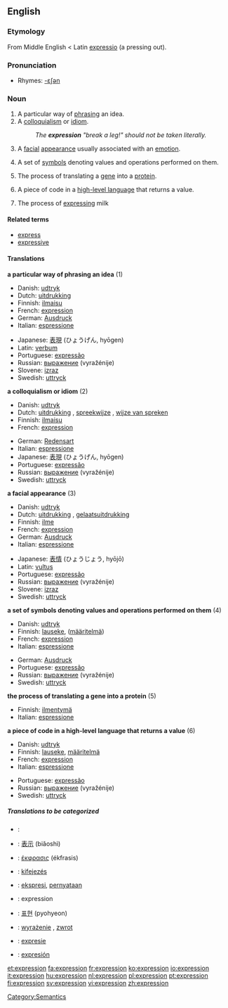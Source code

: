 ==English==

{{rank|bright|scarcely|Paris|733|expression|Duke|battle|bound}}

===Etymology===
From Middle English < Latin [[expressio]] (a pressing out).

===Pronunciation===
*Rhymes: [[Rhymes:English:-ɛʃən|-ɛʃən]]

===Noun===
{{en-noun}}

# A particular way of [[phrase|phrasing]] an idea.
# A [[colloquialism]] or [[idiom]].
#: ''The '''expression''' "break a leg!" should not be taken literally.''
# A [[facial]] [[appearance]] usually associated with an [[emotion]].
# {{math}} A set of [[symbols]] denoting values and operations performed on them.
# {{biology}} The process of translating a [[gene]] into a [[protein]].
# {{cattag|programming}} A piece of code in a [[high-level language]] that returns a value.
# The process of [[express]]ing milk

====Related terms====
*[[express]]
*[[expressive]]

====Translations====
'''a particular way of phrasing an idea''' (1)
{{top}}
*Danish: [[udtryk]] {{n}}
*Dutch: [[uitdrukking]] {{f}}
*Finnish: [[ilmaisu]]
*French: [[expression#French|expression]] {{f}}
*German: [[Ausdruck]] {{m}}
*Italian: [[espressione]] {{f}}
{{mid}}
*Japanese: [[表現]] (ひょうげん, hyōgen)
*Latin: [[verbum]]
*Portuguese: [[expressão]] {{f}}
*Russian: [[выражение]] (vyražénije) {{n}}
*Slovene: [[izraz]] {{m}}
*Swedish: [[uttryck]] {{n}}
{{bottom}}

'''a colloquialism or idiom''' (2)
{{top}}
*Danish: [[udtryk]] {{n}}
*Dutch: [[uitdrukking]] {{f}}, [[spreekwijze]] {{f}}, [[wijze van spreken]] {{f}}
*Finnish: [[ilmaisu]]
*French: [[expression#French|expression]] {{f}}
{{mid}}
*German: [[Redensart]] {{f}}
*Italian: [[espressione]] {{f}}
*Japanese: [[表現]] (ひょうげん, hyōgen)
*Portuguese: [[expressão]] {{f}}
*Russian: [[выражение]] (vyražénije) {{n}}
*Swedish: [[uttryck]] {{n}}
{{bottom}}

'''a facial appearance''' (3)
{{top}}
*Danish: [[udtryk]] {{n}}
*Dutch: [[uitdrukking]] {{f}}, [[gelaatsuitdrukking]] {{f}}
*Finnish: [[ilme]]
*French: [[expression#French|expression]] {{f}}
*German: [[Ausdruck]] {{m}}
*Italian: [[espressione]] {{f}}
{{mid}}
*Japanese: [[表情]] (ひょうじょう, hyōjō)
*Latin: [[vultus]]
*Portuguese: [[expressão]] {{f}}
*Russian: [[выражение]] (vyražénije) {{n}}
*Slovene: [[izraz]] {{m}}
*Swedish: [[uttryck]] {{n}}
{{bottom}}

'''a set of symbols denoting values and operations performed on them''' (4)
{{top}}
*Danish: [[udtryk]] {{n}}
*Finnish: [[lauseke]], ([[määritelmä]])
*French: [[expression#French|expression]] {{f}}
*Italian: [[espressione]] {{f}}
{{mid}}
*German: [[Ausdruck]] {{m}}
*Portuguese: [[expressão]] {{f}}
*Russian: [[выражение]] (vyražénije) {{n}}
*Swedish: [[uttryck]] {{n}}
{{bottom}}

'''the process of translating a gene into a protein''' (5)
{{top}}
*Finnish: [[ilmentymä]]
*Italian: [[espressione]] {{f}}
{{mid}}
{{bottom}}

'''a piece of code in a high-level language that returns a value''' (6)
{{top}}
*Danish: [[udtryk]] {{n}}
*Finnish: [[lauseke]], [[määritelmä]]
*French: [[expression#French|expression]] {{f}}
*Italian: [[espressione]] {{f}}
{{mid}}
*Portuguese: [[expressão]] {{f}}
*Russian: [[выражение]] (vyražénije) {{n}}
*Swedish: [[uttryck]] {{n}}
{{bottom}}

=====Translations to be categorized=====
{{checktrans}}
{{top}}
*{{ttbc|Arabic}}: {{ARchar|[[تعبير]]}} {{Unicode|(taʕbí:r)}}
*{{ttbc|Chinese}}: [[表示]] (biǎoshì)
*{{ttbc|Greek}}: [[έκφρασις]] (ékfrasis) {{f}}
*{{ttbc|Hungarian}}: [[kifejezés]]
*{{ttbc|Indonesian}}: [[ekspresi]], [[nyata|pernyataan]]
*{{ttbc|Interlingua}}: expression
{{mid}}
*{{ttbc|Korean}}: [[표현]] (pyohyeon)
*{{ttbc|Polish}}: [[wyrażenie]] {{n}}, [[zwrot]] {{m}}
*{{ttbc|Romanian}}: [[expresie]] {{f}}
*{{ttbc|Spanish}}: [[expresión]] {{f}}
{{bottom}}


[[Category:Semantics]]

[[et:expression]]
[[fa:expression]]
[[fr:expression]]
[[ko:expression]]
[[io:expression]]
[[it:expression]]
[[hu:expression]]
[[nl:expression]]
[[pl:expression]]
[[pt:expression]]
[[fi:expression]]
[[sv:expression]]
[[vi:expression]]
[[zh:expression]]
